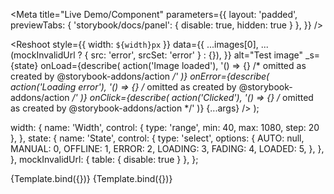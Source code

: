 

<Meta
  title="Live Demo/Component"
  parameters={{
    layout: 'padded',
    previewTabs: { 'storybook/docs/panel': { disable: true, hidden: true } },
  }}
/>

  <Reshoot
    style={{ width: `${width}px` }}
    data={{
      ...images[0],
      ...(mockInvalidUrl ? { src: 'error', srcSet: 'error' } : {}),
    }}
    alt="Test image"
    _s={state}
    onLoad={describe(
      action('Image loaded'),
      '() => {} /* omitted as created by @storybook-addons/action */'
    )}
    onError={describe(
      action('Loading error'),
      '() => {} /* omitted as created by @storybook-addons/action */'
    )}
    onClick={describe(
      action('Clicked'),
      '() => {} /* omitted as created by @storybook-addons/action */'
    )}
    {...args}
  />
);

  width: {
    name: 'Width',
    control: { type: 'range', min: 40, max: 1080, step: 20 },
  },
  state: {
    name: 'State',
    control: {
      type: 'select',
      options: {
        AUTO: null,
        MANUAL: 0,
        OFFLINE: 1,
        ERROR: 2,
        LOADING: 3,
        FADING: 4,
        LOADED: 5,
      },
    },
  },
  mockInvalidUrl: { table: { disable: true } },
};

<Canvas>
  <Story
    name="Image (Good URL)"
    args={{ width: 480, state: null, mockInvalidUrl: false }}
    argTypes={argTypes}
  >
    {Template.bind({})}
  </Story>
  <Story
    name="Image (Bad URL)"
    args={{ width: 480, state: null, mockInvalidUrl: true }}
    argTypes={argTypes}
  >
    {Template.bind({})}
  </Story>
</Canvas>

